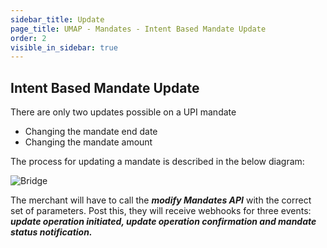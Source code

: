 ```yaml
---
sidebar_title: Update
page_title: UMAP - Mandates - Intent Based Mandate Update
order: 2
visible_in_sidebar: true
---
```


## Intent Based Mandate Update

There are only two updates possible on a UPI mandate
- Changing the mandate end date
- Changing the mandate amount

The process for updating a mandate is described in the below diagram:

<img
  src="https://storage.googleapis.com/strapi-assets/latest/mandate-update-intent/mandate-update-intent.png"
  alt="Bridge"
/>

The merchant will have to call the **<i>modify Mandates API</i>** with the correct set of parameters. Post this, they will receive webhooks for three events: **<i>update operation initiated, update operation confirmation and mandate status notification.</i>**


